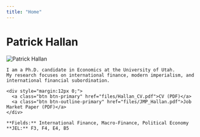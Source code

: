 ```yaml
---
title: "Home"
---
```


# Patrick Hallan

<div class="hero">
  <img src="DSC_7169 (1).jpg" alt="Patrick Hallan">
  <div class="hero-body">
    I am a Ph.D. candidate in Economics at the University of Utah.
    My research focuses on international finance, modern imperialism, and international financial subordination.

    <div style="margin:12px 0;">
      <a class="btn btn-primary" href="files/Hallan_CV.pdf">CV (PDF)</a>
      <a class="btn btn-outline-primary" href="files/JMP_Hallan.pdf">Job Market Paper (PDF)</a>
    </div>

    **Fields:** International Finance, Macro-Finance, Political Economy  
    **JEL:** F3, F4, E4, B5
  </div>
</div>
